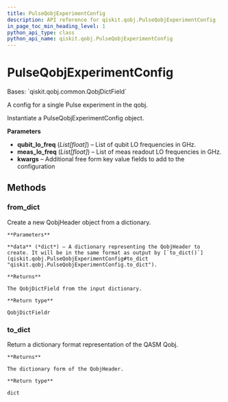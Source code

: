 ```yaml
---
title: PulseQobjExperimentConfig
description: API reference for qiskit.qobj.PulseQobjExperimentConfig
in_page_toc_min_heading_level: 1
python_api_type: class
python_api_name: qiskit.qobj.PulseQobjExperimentConfig
---
```


# PulseQobjExperimentConfig

<Class id="qiskit.qobj.PulseQobjExperimentConfig" isDedicatedPage={true} github="https://github.com/qiskit/qiskit/tree/stable/0.20/qiskit/qobj/pulse_qobj.py" signature="PulseQobjExperimentConfig(qubit_lo_freq=None, meas_lo_freq=None, **kwargs)">
  Bases: `qiskit.qobj.common.QobjDictField`

  A config for a single Pulse experiment in the qobj.

  Instantiate a PulseQobjExperimentConfig object.

  **Parameters**

  *   **qubit\_lo\_freq** (*List\[float]*) – List of qubit LO frequencies in GHz.
  *   **meas\_lo\_freq** (*List\[float]*) – List of meas readout LO frequencies in GHz.
  *   **kwargs** – Additional free form key value fields to add to the configuration

  ## Methods

  ### from\_dict

  <Function id="qiskit.qobj.PulseQobjExperimentConfig.from_dict" signature="classmethod PulseQobjExperimentConfig.from_dict(data)">
    Create a new QobjHeader object from a dictionary.

    **Parameters**

    **data** (*dict*) – A dictionary representing the QobjHeader to create. It will be in the same format as output by [`to_dict()`](qiskit.qobj.PulseQobjExperimentConfig#to_dict "qiskit.qobj.PulseQobjExperimentConfig.to_dict").

    **Returns**

    The QobjDictField from the input dictionary.

    **Return type**

    QobjDictFieldr
  </Function>

  ### to\_dict

  <Function id="qiskit.qobj.PulseQobjExperimentConfig.to_dict" signature="PulseQobjExperimentConfig.to_dict()">
    Return a dictionary format representation of the QASM Qobj.

    **Returns**

    The dictionary form of the QobjHeader.

    **Return type**

    dict
  </Function>
</Class>

